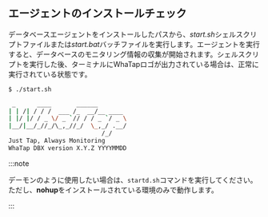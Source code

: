 ## エージェントのインストールチェック

データベースエージェントをインストールしたパスから、*start.sh*シェルスクリプトファイルまたは*start.bat*バッチファイルを実行します。エージェントを実行すると、データベースのモニタリング情報の収集が開始されます。シェルスクリプトを実行した後、ターミナルにWhaTapロゴが出力されている場合は、正常に実行されている状態です。

```bash title='start.sh'
$ ./start.sh

 _      ____       ______
| | /| / / /  ___ /_  __/__ ____
| |/ |/ / _ \/ _ `// / / _ `/ _ \
|__/|__/_//_/\_,_//_/  \_,_/ .__/
                          /_/
Just Tap, Always Monitoring
WhaTap DBX version X.Y.Z YYYYMMDD
```

:::note

デーモンのように使用したい場合は、`startd.sh`コマンドを実行してください。ただし、**nohup**をインストールされている環境のみで動作します。

:::
